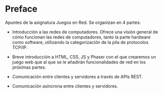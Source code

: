 # Preface {.unnumbered}

Apuntes de la asignatura Juegos en Red. Se organizan en 4 partes:

- Introducción a las redes de computadores. Ofrece una visión general de cómo funcionan las redes de computadores, tanto la parte hardware como software, utilizando la categorización de la pila de protocolos TCP/IP.

- Breve introducción a HTML, CSS, JS y Phaser con el que crearemos un juego web que al que se le añadirán funcionalidades de red en los próximas partes.

- Comunicación entre clientes y servidores a través de APIs REST.

- Comunicación asíncrona entre clientes y servidores.